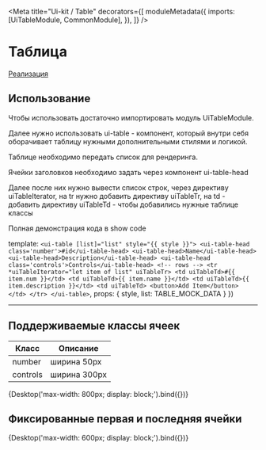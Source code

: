 
<Meta
  title="Ui-kit / Table"
  decorators={[
    moduleMetadata({
      imports: [UiTableModule, CommonModule],
    }),
    ]}
/>

# Таблица
[Реализация](https://github.com/apilab-ru/frontend-monorepo/tree/master/libs/ui-kit/src/table)

## Использование
Чтобы использовать достаточно импортировать модуль UiTableModule.

Далее нужно использовать ui-table - компонент, который внутри себя оборачивает таблицу нужными дополнительными стилями и логикой.

Таблице необходимо передать список для рендеринга.

Ячейки заголовков необходимо задать через компонент ui-table-head

Далее после них нужно вывести список строк, через директиву uiTableIterator, на tr нужно добавить директиву uiTableTr,
на td - добавить директиву uiTableTd - чтобы добавились нужные таблице классы

Полная демонстрация кода в show code

  template:
`<ui-table [list]="list" style="{{ style }}">
    <ui-table-head class='number'>#id</ui-table-head>
    <ui-table-head>Name</ui-table-head>
    <ui-table-head>Description</ui-table-head>
    <ui-table-head class='controls'>Controls</ui-table-head>
    <!-- rows -->
    <tr *uiTableIterator="let item of list" uiTableTr>
        <td uiTableTd>#{{ item.num }}</td>
        <td uiTableTd>{{ item.name }}</td>
        <td uiTableTd>{{ item.description }}</td>
        <td uiTableTd>
            <button>Add Item</button>
        </td>
    </tr>
 </ui-table>`,
  props: {
    style,
    list: TABLE_MOCK_DATA
  }
})

----------------------------
## Поддерживаемые классы ячеек
| Класс      | Описание     |
|---------   |--------------|
| number    | ширина 50px   |
| controls  |  ширина 300px |

<Preview>
  <Story
    name="Default"
  >
    {Desktop('max-width: 800px; display: block;').bind({})}
  </Story>
</Preview>

## Фиксированные первая и последняя ячейки

<Preview>
  <Story
    name="Fixed blocks"
  >
    {Desktop('max-width: 600px; display: block;').bind({})}
  </Story>
</Preview>